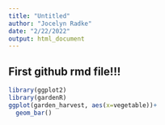 ```yaml
---
title: "Untitled"
author: "Jocelyn Radke"
date: "2/22/2022"
output: html_document
---
```


## First github rmd file!!!
```r
library(ggplot2)
library(gardenR)
ggplot(garden_harvest, aes(x=vegetable))+
  geom_bar()
```

